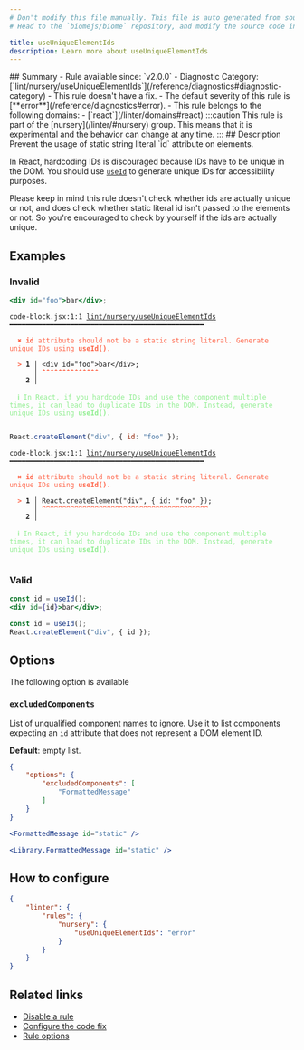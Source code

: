 ```yaml
---
# Don't modify this file manually. This file is auto generated from source, and you will lose your changes next time the website is built.
# Head to the `biomejs/biome` repository, and modify the source code in there.

title: useUniqueElementIds
description: Learn more about useUniqueElementIds
---
```


<Tabs>
<TabItem label="JSX and TSX" icon="seti:javascript">
## Summary
- Rule available since: `v2.0.0`
- Diagnostic Category: [`lint/nursery/useUniqueElementIds`](/reference/diagnostics#diagnostic-category)
- This rule doesn't have a fix.
- The default severity of this rule is [**error**](/reference/diagnostics#error).
- This rule belongs to the following domains:
  - [`react`](/linter/domains#react)
:::caution
This rule is part of the [nursery](/linter/#nursery) group. This means that it is experimental and the behavior can change at any time.
:::
## Description
Prevent the usage of static string literal `id` attribute on elements.

In React, hardcoding IDs is discouraged because IDs have to be unique in the DOM.
You should use [`useId`](https://react.dev/reference/react/useId) to generate unique IDs for accessibility purposes.

Please keep in mind this rule doesn't check whether ids are actually unique or not, and does check whether static literal id isn't passed to the elements or not. So you're encouraged to check by yourself if the ids are actually unique.

## Examples

### Invalid

```jsx
<div id="foo">bar</div>;
```

<pre class="language-text"><code class="language-text">code-block.jsx:1:1 <a href="https://biomejs.dev/linter/rules/use-unique-element-ids">lint/nursery/useUniqueElementIds</a> ━━━━━━━━━━━━━━━━━━━━━━━━━━━━━━━━━━━━━━━━━━━━━━━━<br /><br />  <strong><span style="color: Tomato;">✖</span></strong> <span style="color: Tomato;"><strong>id</strong></span><span style="color: Tomato;"> attribute should not be a static string literal. Generate unique IDs using </span><span style="color: Tomato;"><strong>useId()</strong></span><span style="color: Tomato;">.</span><br />  <br />  <strong><span style="color: Tomato;">&gt;</span></strong> <strong>1 │ </strong>&lt;div id=&quot;foo&quot;&gt;bar&lt;/div&gt;;<br />   <strong>   │ </strong><strong><span style="color: Tomato;">^</span></strong><strong><span style="color: Tomato;">^</span></strong><strong><span style="color: Tomato;">^</span></strong><strong><span style="color: Tomato;">^</span></strong><strong><span style="color: Tomato;">^</span></strong><strong><span style="color: Tomato;">^</span></strong><strong><span style="color: Tomato;">^</span></strong><strong><span style="color: Tomato;">^</span></strong><strong><span style="color: Tomato;">^</span></strong><strong><span style="color: Tomato;">^</span></strong><strong><span style="color: Tomato;">^</span></strong><strong><span style="color: Tomato;">^</span></strong><strong><span style="color: Tomato;">^</span></strong><strong><span style="color: Tomato;">^</span></strong><br />    <strong>2 │ </strong><br />  <br />  <strong><span style="color: lightgreen;">ℹ</span></strong> <span style="color: lightgreen;">In React, if you hardcode IDs and use the component multiple times, it can lead to duplicate IDs in the DOM. Instead, generate unique IDs using </span><span style="color: lightgreen;"><strong>useId()</strong></span><span style="color: lightgreen;">.</span><br />  <br /></code></pre>

```jsx
React.createElement("div", { id: "foo" });
```

<pre class="language-text"><code class="language-text">code-block.jsx:1:1 <a href="https://biomejs.dev/linter/rules/use-unique-element-ids">lint/nursery/useUniqueElementIds</a> ━━━━━━━━━━━━━━━━━━━━━━━━━━━━━━━━━━━━━━━━━━━━━━━━<br /><br />  <strong><span style="color: Tomato;">✖</span></strong> <span style="color: Tomato;"><strong>id</strong></span><span style="color: Tomato;"> attribute should not be a static string literal. Generate unique IDs using </span><span style="color: Tomato;"><strong>useId()</strong></span><span style="color: Tomato;">.</span><br />  <br />  <strong><span style="color: Tomato;">&gt;</span></strong> <strong>1 │ </strong>React.createElement(&quot;div&quot;, &#123; id: &quot;foo&quot; &#125;);<br />   <strong>   │ </strong><strong><span style="color: Tomato;">^</span></strong><strong><span style="color: Tomato;">^</span></strong><strong><span style="color: Tomato;">^</span></strong><strong><span style="color: Tomato;">^</span></strong><strong><span style="color: Tomato;">^</span></strong><strong><span style="color: Tomato;">^</span></strong><strong><span style="color: Tomato;">^</span></strong><strong><span style="color: Tomato;">^</span></strong><strong><span style="color: Tomato;">^</span></strong><strong><span style="color: Tomato;">^</span></strong><strong><span style="color: Tomato;">^</span></strong><strong><span style="color: Tomato;">^</span></strong><strong><span style="color: Tomato;">^</span></strong><strong><span style="color: Tomato;">^</span></strong><strong><span style="color: Tomato;">^</span></strong><strong><span style="color: Tomato;">^</span></strong><strong><span style="color: Tomato;">^</span></strong><strong><span style="color: Tomato;">^</span></strong><strong><span style="color: Tomato;">^</span></strong><strong><span style="color: Tomato;">^</span></strong><strong><span style="color: Tomato;">^</span></strong><strong><span style="color: Tomato;">^</span></strong><strong><span style="color: Tomato;">^</span></strong><strong><span style="color: Tomato;">^</span></strong><strong><span style="color: Tomato;">^</span></strong><strong><span style="color: Tomato;">^</span></strong><strong><span style="color: Tomato;">^</span></strong><strong><span style="color: Tomato;">^</span></strong><strong><span style="color: Tomato;">^</span></strong><strong><span style="color: Tomato;">^</span></strong><strong><span style="color: Tomato;">^</span></strong><strong><span style="color: Tomato;">^</span></strong><strong><span style="color: Tomato;">^</span></strong><strong><span style="color: Tomato;">^</span></strong><strong><span style="color: Tomato;">^</span></strong><strong><span style="color: Tomato;">^</span></strong><strong><span style="color: Tomato;">^</span></strong><strong><span style="color: Tomato;">^</span></strong><strong><span style="color: Tomato;">^</span></strong><strong><span style="color: Tomato;">^</span></strong><strong><span style="color: Tomato;">^</span></strong><br />    <strong>2 │ </strong><br />  <br />  <strong><span style="color: lightgreen;">ℹ</span></strong> <span style="color: lightgreen;">In React, if you hardcode IDs and use the component multiple times, it can lead to duplicate IDs in the DOM. Instead, generate unique IDs using </span><span style="color: lightgreen;"><strong>useId()</strong></span><span style="color: lightgreen;">.</span><br />  <br /></code></pre>

### Valid

```jsx
const id = useId();
<div id={id}>bar</div>;
```

```jsx
const id = useId();
React.createElement("div", { id });
```

## Options

The following option is available

### `excludedComponents`

List of unqualified component names to ignore.
Use it to list components expecting an `id` attribute that does not represent
a DOM element ID.

**Default**: empty list.

```json
{
    "options": {
        "excludedComponents": [
            "FormattedMessage"
        ]
    }
}
```

```jsx
<FormattedMessage id="static" />
```

```jsx
<Library.FormattedMessage id="static" />
```

## How to configure
```json title="biome.json"
{
	"linter": {
		"rules": {
			"nursery": {
				"useUniqueElementIds": "error"
			}
		}
	}
}

```
## Related links

- [Disable a rule](/linter/#disable-a-rule)
- [Configure the code fix](/linter#configure-the-code-fix)
- [Rule options](/linter/#rule-options)

</TabItem>
</Tabs>

